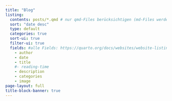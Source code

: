 ```yaml
---
title: "Blog"
listing:
  contents: posts/*.qmd # nur qmd-Files berücksichtigen (md-Files werden somit nicht gelistet)
  sort: "date desc"
  type: default
  categories: true
  sort-ui: true
  filter-ui: true
  fields: #alle Fields: https://quarto.org/docs/websites/website-listings.html#listing-fields
    - author
    - date
    - title
    #- reading-time
    - description
    - categories
    - image
page-layout: full
title-block-banner: true
---
```

